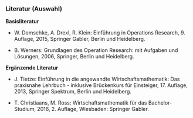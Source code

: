 ### Literatur (Auswahl)

**Basisliteratur**

- W. Domschke, A. Drexl, R. Klein: Einführung in Operations Research, 9. Auflage, 2015, Springer Gabler, Berlin und Heidelberg.

- B. Werners: Grundlagen des Operation Research: mit Aufgaben und Lösungen, 2006, Springer, Berlin und Heidelberg.

**Ergänzende Literatur**

- J. Tietze: Einführung in die angewandte Wirtschaftsmathematik: Das praxisnahe Lehrbuch - inklusive Brückenkurs für Einsteiger, 17. Auflage, 2013, Springer Spektrum, Berlin und Heidelberg.

- T. Christiaans, M. Ross: Wirtschaftsmathematik für das Bachelor-Studium, 2016, 2. Auflage, Wiesbaden: Springer Gabler.

